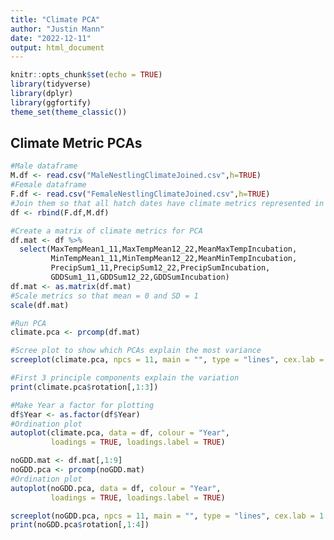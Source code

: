 ```yaml
---
title: "Climate PCA"
author: "Justin Mann"
date: "2022-12-11"
output: html_document
---
```


```r
knitr::opts_chunk$set(echo = TRUE)
library(tidyverse)
library(dplyr)
library(ggfortify)
theme_set(theme_classic())
```

## Climate Metric PCAs

```r
#Male dataframe
M.df <- read.csv("MaleNestlingClimateJoined.csv",h=TRUE)
#Female dataframe
F.df <- read.csv("FemaleNestlingClimateJoined.csv",h=TRUE)
#Join them so that all hatch dates have climate metrics represented in the PCA
df <- rbind(F.df,M.df)
```

```r
#Create a matrix of climate metrics for PCA
df.mat <- df %>% 
  select(MaxTempMean1_11,MaxTempMean12_22,MeanMaxTempIncubation,
         MinTempMean1_11,MinTempMean12_22,MeanMinTempIncubation,
         PrecipSum1_11,PrecipSum12_22,PrecipSumIncubation,
         GDDSum1_11,GDDSum12_22,GDDSumIncubation)
df.mat <- as.matrix(df.mat)
#Scale metrics so that mean = 0 and SD = 1
scale(df.mat)
```


```r
#Run PCA
climate.pca <- prcomp(df.mat)
```


```r
#Scree plot to show which PCAs explain the most variance
screeplot(climate.pca, npcs = 11, main = "", type = "lines", cex.lab = 1.5)
```


```r
#First 3 principle components explain the variation
print(climate.pca$rotation[,1:3])
```


```r
#Make Year a factor for plotting
df$Year <- as.factor(df$Year)
#Ordination plot
autoplot(climate.pca, data = df, colour = "Year",
         loadings = TRUE, loadings.label = TRUE)
```


```r
noGDD.mat <- df.mat[,1:9]
noGDD.pca <- prcomp(noGDD.mat)
#Ordination plot
autoplot(noGDD.pca, data = df, colour = "Year",
         loadings = TRUE, loadings.label = TRUE)
```


```r
screeplot(noGDD.pca, npcs = 11, main = "", type = "lines", cex.lab = 1.5)
print(noGDD.pca$rotation[,1:4])
```

